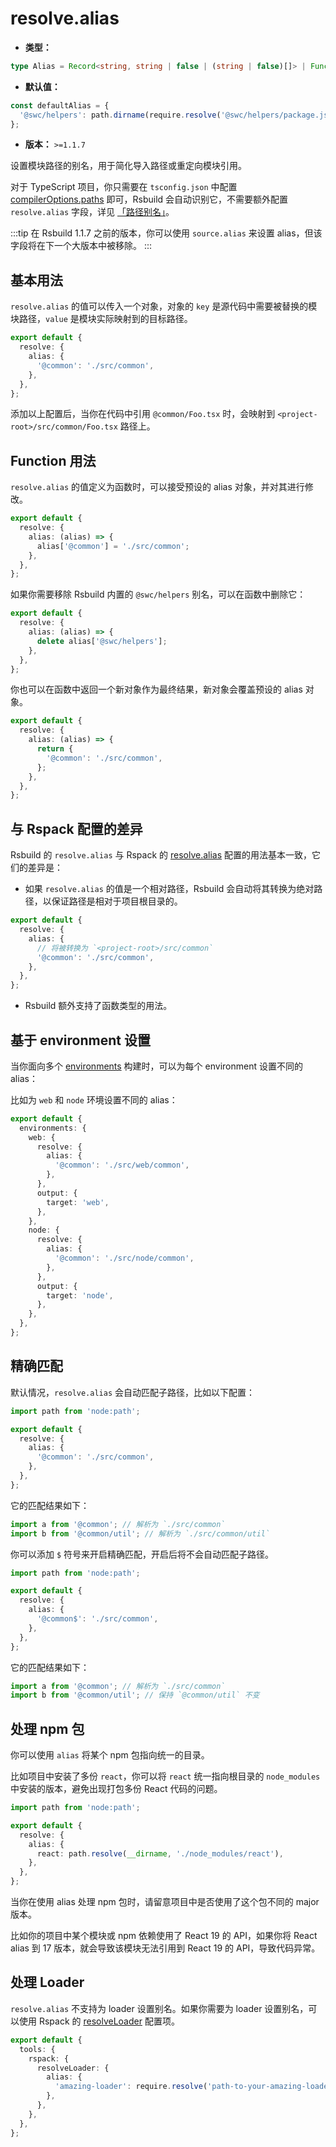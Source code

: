 # resolve.alias

- **类型：**

```ts
type Alias = Record<string, string | false | (string | false)[]> | Function;
```

- **默认值：**

```ts
const defaultAlias = {
  '@swc/helpers': path.dirname(require.resolve('@swc/helpers/package.json')),
};
```

- **版本：** `>=1.1.7`

设置模块路径的别名，用于简化导入路径或重定向模块引用。

对于 TypeScript 项目，你只需要在 `tsconfig.json` 中配置 [compilerOptions.paths](https://typescriptlang.org/tsconfig#paths) 即可，Rsbuild 会自动识别它，不需要额外配置 `resolve.alias` 字段，详见 [「路径别名」](/guide/advanced/alias)。

:::tip
在 Rsbuild 1.1.7 之前的版本，你可以使用 `source.alias` 来设置 alias，但该字段将在下一个大版本中被移除。
:::

## 基本用法

`resolve.alias` 的值可以传入一个对象，对象的 `key` 是源代码中需要被替换的模块路径，`value` 是模块实际映射到的目标路径。

```ts title="rsbuild.config.ts"
export default {
  resolve: {
    alias: {
      '@common': './src/common',
    },
  },
};
```

添加以上配置后，当你在代码中引用 `@common/Foo.tsx` 时，会映射到 `<project-root>/src/common/Foo.tsx` 路径上。

## Function 用法

`resolve.alias` 的值定义为函数时，可以接受预设的 alias 对象，并对其进行修改。

```ts title="rsbuild.config.ts"
export default {
  resolve: {
    alias: (alias) => {
      alias['@common'] = './src/common';
    },
  },
};
```

如果你需要移除 Rsbuild 内置的 `@swc/helpers` 别名，可以在函数中删除它：

```ts title="rsbuild.config.ts"
export default {
  resolve: {
    alias: (alias) => {
      delete alias['@swc/helpers'];
    },
  },
};
```

你也可以在函数中返回一个新对象作为最终结果，新对象会覆盖预设的 alias 对象。

```ts title="rsbuild.config.ts"
export default {
  resolve: {
    alias: (alias) => {
      return {
        '@common': './src/common',
      };
    },
  },
};
```

## 与 Rspack 配置的差异

Rsbuild 的 `resolve.alias` 与 Rspack 的 [resolve.alias](https://rspack.dev/zh/config/resolve#resolvealias) 配置的用法基本一致，它们的差异是：

- 如果 `resolve.alias` 的值是一个相对路径，Rsbuild 会自动将其转换为绝对路径，以保证路径是相对于项目根目录的。

```ts title="rsbuild.config.ts"
export default {
  resolve: {
    alias: {
      // 将被转换为 `<project-root>/src/common`
      '@common': './src/common',
    },
  },
};
```

- Rsbuild 额外支持了函数类型的用法。

## 基于 environment 设置

当你面向多个 [environments](/config/environments) 构建时，可以为每个 environment 设置不同的 alias：

比如为 `web` 和 `node` 环境设置不同的 alias：

```ts title="rsbuild.config.ts"
export default {
  environments: {
    web: {
      resolve: {
        alias: {
          '@common': './src/web/common',
        },
      },
      output: {
        target: 'web',
      },
    },
    node: {
      resolve: {
        alias: {
          '@common': './src/node/common',
        },
      },
      output: {
        target: 'node',
      },
    },
  },
};
```

## 精确匹配

默认情况，`resolve.alias` 会自动匹配子路径，比如以下配置：

```ts title="rsbuild.config.ts"
import path from 'node:path';

export default {
  resolve: {
    alias: {
      '@common': './src/common',
    },
  },
};
```

它的匹配结果如下：

```ts title="rsbuild.config.ts"
import a from '@common'; // 解析为 `./src/common`
import b from '@common/util'; // 解析为 `./src/common/util`
```

你可以添加 `$` 符号来开启精确匹配，开启后将不会自动匹配子路径。

```ts title="rsbuild.config.ts"
import path from 'node:path';

export default {
  resolve: {
    alias: {
      '@common$': './src/common',
    },
  },
};
```

它的匹配结果如下：

```ts title="rsbuild.config.ts"
import a from '@common'; // 解析为 `./src/common`
import b from '@common/util'; // 保持 `@common/util` 不变
```

## 处理 npm 包

你可以使用 `alias` 将某个 npm 包指向统一的目录。

比如项目中安装了多份 `react`，你可以将 `react` 统一指向根目录的 `node_modules` 中安装的版本，避免出现打包多份 React 代码的问题。

```ts title="rsbuild.config.ts"
import path from 'node:path';

export default {
  resolve: {
    alias: {
      react: path.resolve(__dirname, './node_modules/react'),
    },
  },
};
```

当你在使用 alias 处理 npm 包时，请留意项目中是否使用了这个包不同的 major 版本。

比如你的项目中某个模块或 npm 依赖使用了 React 19 的 API，如果你将 React alias 到 17 版本，就会导致该模块无法引用到 React 19 的 API，导致代码异常。

## 处理 Loader

`resolve.alias` 不支持为 loader 设置别名。如果你需要为 loader 设置别名，可以使用 Rspack 的 [resolveLoader](https://rspack.dev/zh/config/resolve-loader) 配置项。

```ts
export default {
  tools: {
    rspack: {
      resolveLoader: {
        alias: {
          'amazing-loader': require.resolve('path-to-your-amazing-loader'),
        },
      },
    },
  },
};
```
